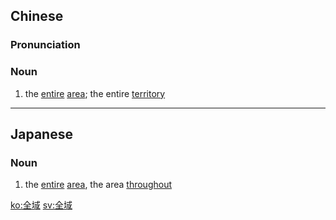 ==Chinese==
{{zh-forms}}

===Pronunciation===
{{zh-pron
|m=quányù
|c=cyun4 wik6
|cat=n
}}

===Noun===
{{zh-noun}}

# the [[entire]] [[area]]; the entire [[territory]]

----

==Japanese==
{{ja-kanjitab|ぜん|いき|yomi=o}}

===Noun===
{{ja-noun|ぜんいき}}

# the [[entire]] [[area]], the area [[throughout]]

[[ko:全域]]
[[sv:全域]]